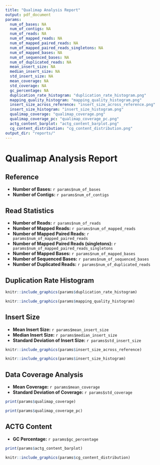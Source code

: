 ```yaml
---
title: "Qualimap Analysis Report"
output: pdf_document
params:
  num_of_bases: NA
  num_of_contigs: NA
  num_of_reads: NA
  num_of_mapped_reads: NA
  num_of_mapped_paired_reads: NA
  num_of_mapped_paired_reads_singletons: NA
  num_of_mapped_bases: NA
  num_of_sequenced_bases: NA
  num_of_duplicated_reads: NA
  mean_insert_size: NA
  median_insert_size: NA
  std_insert_size: NA
  mean_coverage: NA
  std_coverage: NA
  gc_percentage: NA
  duplication_rate_histogram: "duplication_rate_histogram.png"
  mapping_quality_histogram: "mapping_quality_histogram.png"
  insert_size_across_reference: "insert_size_across_reference.png"
  insert_size_histogram: "insert_size_histogram.png"  
  qualimap_coverage: "qualimap_coverage.png"  
  qualimap_coverage_pc: "qualimap_coverage_pc.png"  
  actg_content_barplot: "actg_content_barplot.png"  
  cg_content_distribution: "cg_content_distribution.png"  
output_dir: "reports/"
---
```


# Qualimap Analysis Report

## Reference

- **Number of Bases:** `r params$num_of_bases`
- **Number of Contigs:** `r params$num_of_contigs`

## Read Statistics

- **Number of Reads:** `r params$num_of_reads`
- **Number of Mapped Reads:** `r params$num_of_mapped_reads`
- **Number of Mapped Paired Reads:** `r params$num_of_mapped_paired_reads`
- **Number of Mapped Paired Reads (singletons):** `r params$num_of_mapped_paired_reads_singletons`
- **Number of Mapped Bases:** `r params$num_of_mapped_bases`
- **Number of Sequenced Bases:** `r params$num_of_sequenced_bases`
- **Number of Duplicated Reads:** `r params$num_of_duplicated_reads`

## Duplication Rate Histogram

```r
knitr::include_graphics(params$duplication_rate_histogram)
```
```r
knitr::include_graphics(params$mapping_quality_histogram)
```

## Insert Size
- **Mean Insert Size:** `r params$mean_insert_size`
- **Median Insert Size:** `r params$median_insert_size`
- **Standard Deviation of Insert Size:** `r params$std_insert_size`

```r
knitr::include_graphics(params$insert_size_across_reference)
```
```r
knitr::include_graphics(params$insert_size_histogram)
```

## Data Coverage Analysis
- **Mean Coverage:** `r params$mean_coverage`
- **Standard Deviation of Coverage:** `r params$std_coverage`

```r
print(params$qualimap_coverage)
```
```r
print(params$qualimap_coverage_pc)
```

## ACTG Content
- **GC Percentage:** `r params$gc_percentage`

```r
print(params$actg_content_barplot)
```
```r
knitr::include_graphics(params$cg_content_distribution)
```

